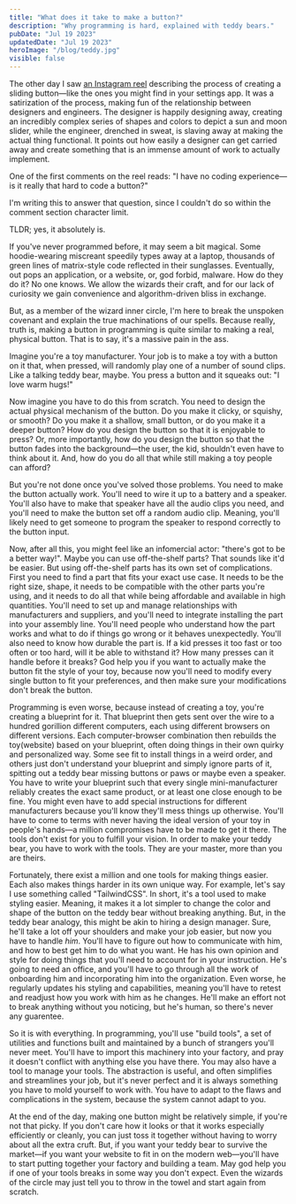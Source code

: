 ```yaml
---
title: "What does it take to make a button?"
description: "Why programming is hard, explained with teddy bears."
pubDate: "Jul 19 2023"
updatedDate: "Jul 19 2023"
heroImage: "/blog/teddy.jpg"
visible: false
---
```


The other day I saw [an Instagram reel](https://www.instagram.com/reel/Crmvsa-Mmyp/?igshid=MTc4MmM1YmI2Ng==) describing the process of creating a sliding button—like the ones you might find in your settings app. It was a satirization of the process, making fun of the relationship between designers and engineers. The designer is happily designing away, creating an incredibly complex series of shapes and colors to depict a sun and moon slider, while the engineer, drenched in sweat, is slaving away at making the actual thing functional. It points out how easily a designer can get carried away and create something that is an immense amount of work to actually implement.

One of the first comments on the reel reads: "I have no coding experience—is it really that hard to code a button?"

I'm writing this to answer that question, since I couldn't do so within the comment section character limit. 

TLDR; yes, it absolutely is.

If you've never programmed before, it may seem a bit magical. Some hoodie-wearing miscreant speedily types away at a laptop, thousands of green lines of matrix-style code reflected in their sunglasses. Eventually, out pops an application, or a website, or, god forbid, malware. How do they do it? No one knows. We allow the wizards their craft, and for our lack of curiosity we gain convenience and algorithm-driven bliss in exchange. 

But, as a member of the wizard inner circle, I'm here to break the unspoken covenant and explain the true machinations of our spells. Because really, truth is, making a button in programming is quite similar to making a real, physical button. That is to say, it's a massive pain in the ass.

Imagine you're a toy manufacturer. Your job is to make a toy with a button on it that, when pressed, will randomly play one of a number of sound clips. Like a talking teddy bear, maybe. You press a button and it squeaks out: "I love warm hugs!"

Now imagine you have to do this from scratch. You need to design the actual physical mechanism of the button. Do you make it clicky, or squishy, or smooth? Do you make it a shallow, small button, or do you make it a deeper button? How do you design the button so that it is enjoyable to press? Or, more importantly, how do you design the button so that the button fades into the background—the user, the kid, shouldn't even have to think about it. And, how do you do all that while still making a toy people can afford?

But you're not done once you've solved those problems. You need to make the button actually work. You'll need to wire it up to a battery and a speaker. You'll also have to make that speaker have all the audio clips you need, and you'll need to make the button set off a random audio clip. Meaning, you'll likely need to get someone to program the speaker to respond correctly to the button input. 

Now, after all this, you might feel like an infomercial actor: "there's got to be a better way!". Maybe you can use off-the-shelf parts? That sounds like it'd be easier. But using off-the-shelf parts has its own set of complications. First you need to find a part that fits your exact use case. It needs to be the right size, shape, it needs to be compatible with the other parts you're using, and it needs to do all that while being affordable and available in high quantities. You'll need to set up and manage relationships with manufacturers and suppliers, and you'll need to integrate installing the part into your assembly line. You'll need people who understand how the part works and what to do if things go wrong or it behaves unexpectedly. You'll also need to know how durable the part is. If a kid presses it too fast or too often or too hard, will it be able to withstand it? How many presses can it handle before it breaks? God help you if you want to actually make the button fit the style of your toy, because now you'll need to modify every single button to fit your preferences, and then make sure your modifications don't break the button.

Programming is even worse, because instead of creating a toy, you're creating a blueprint for it. That blueprint then gets sent over the wire to a hundred gorillion different computers, each using different browsers on different versions. Each computer-browser combination then rebuilds the toy(website) based on your blueprint, often doing things in their own quirky and personalized way. Some see fit to install things in a weird order, and others just don't understand your blueprint and simply ignore parts of it, spitting out a teddy bear missing buttons or paws or maybe even a speaker. You have to write your blueprint such that every single mini-manufacturer reliably creates the exact same product, or at least one close enough to be fine. You might even have to add special instructions for different manufacturers because you'll know they'll mess things up otherwise. You'll have to come to terms with never having the ideal version of your toy in people's hands—a million compromises have to be made to get it there. The tools don't exist for you to fulfill your vision. In order to make your teddy bear, you have to work with the tools. They are your master, more than you are theirs.

Fortunately, there exist a million and one tools for making things easier. Each also makes things harder in its own unique way. For example, let's say I use something called "TailwindCSS". In short, it's a tool used to make styling easier. Meaning, it makes it a lot simpler to change the color and shape of the button on the teddy bear without breaking anything. But, in the teddy bear analogy, this might be akin to hiring a design manager. Sure, he'll take a lot off your shoulders and make your job easier, but now you have to handle *him*. You'll have to figure out how to communicate with him, and how to best get him to do what you want. He has his own opinion and style for doing things that you'll need to account for in your instruction. He's going to need an office, and you'll have to go through all the work of onboarding him and incorporating him into the organization. Even worse, he regularly updates his styling and capabilities, meaning you'll have to retest and readjust how you work with him as he changes. He'll make an effort not to break anything without you noticing, but he's human, so there's never any guarentee. 

So it is with everything. In programming, you'll use "build tools", a set of utilities and functions built and maintained by a bunch of strangers you'll never meet. You'll have to import this machinery into your factory, and pray it doesn't conflict with anything else you have there. You may also have a tool to manage your tools. The abstraction is useful, and often simplifies and streamlines your job, but it's never perfect and it is always something you have to mold yourself to work with. You have to adapt to the flaws and complications in the system, because the system cannot adapt to you. 

At the end of the day, making one button might be relatively simple, if you're not that picky. If you don't care how it looks or that it works especially efficiently or cleanly, you can just toss it together without having to worry about all the extra cruft. But, if you want your teddy bear to survive the market—if you want your website to fit in on the modern web—you'll have to start putting together your factory and building a team. May god help you if one of your tools breaks in some way you don't expect. Even the wizards of the circle may just tell you to throw in the towel and start again from scratch.



